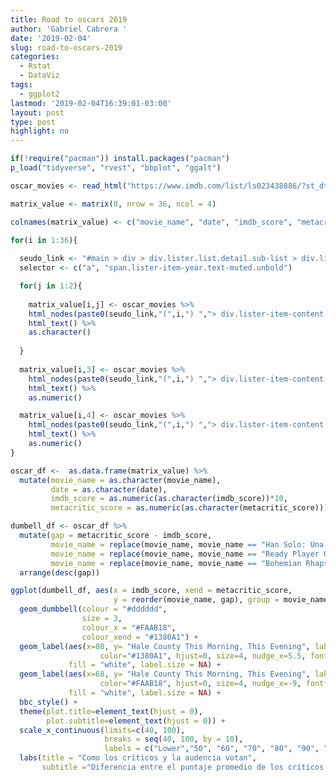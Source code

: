 ```yaml
---
title: Road to oscars 2019
author: 'Gabriel Cabrera '
date: '2019-02-04'
slug: road-to-oscars-2019
categories:
  - Rstat
  - DataViz
tags:
  - ggplot2
lastmod: '2019-02-04T16:39:01-03:00'
layout: post
type: post
highlight: no
---
```


```r
if(!require("pacman")) install.packages("pacman")
p_load("tidyverse", "rvest", "bbplot", "ggalt")
```

```r
oscar_movies <- read_html("https://www.imdb.com/list/ls023438886/?st_dt=&mode=detail&page=1&ref_=ttls_vm_dtl&sort=list_order,asc")
```

```r
matrix_value <- matrix(0, nrow = 36, ncol = 4)

colnames(matrix_value) <- c("movie_name", "date", "imdb_score", "metacritic_score")

```

```r
for(i in 1:36){
  
  seudo_link <- "#main > div > div.lister.list.detail.sub-list > div.lister-list > div:nth-child"
  selector <- c("a", "span.lister-item-year.text-muted.unbold")

  for(j in 1:2){
    
    matrix_value[i,j] <- oscar_movies %>% 
    html_nodes(paste0(seudo_link,"(",i,") ","> div.lister-item-content > h3 > ",selector[j])) %>% 
    html_text() %>% 
    as.character()
     
  }
  
  matrix_value[i,3] <- oscar_movies %>% 
    html_nodes(paste0(seudo_link,"(",i,") ","> div.lister-item-content > div.ipl-rating-widget > div.ipl-rating-star.small > span.ipl-rating-star__rating")) %>% 
    html_text() %>% 
    as.numeric()

  matrix_value[i,4] <- oscar_movies %>% 
    html_nodes(paste0(seudo_link,"(",i,") ","> div.lister-item-content > div.inline-block.ratings-metascore > span")) %>% 
    html_text() %>% 
    as.numeric()  
}
```

```r
oscar_df <-  as.data.frame(matrix_value) %>% 
  mutate(movie_name = as.character(movie_name),
         date = as.character(date),
         imdb_score = as.numeric(as.character(imdb_score))*10,
         metacritic_score = as.numeric(as.character(metacritic_score)))

```

```r
dumbell_df <- oscar_df %>% 
  mutate(gap = metacritic_score - imdb_score,
         movie_name = replace(movie_name, movie_name == "Han Solo: Una Historia de Star Wars", "Han Solo"),
         movie_name = replace(movie_name, movie_name == "Ready Player One: Comienza el Juego", "Ready Player One"),
         movie_name = replace(movie_name, movie_name == "Bohemian Rhapsody, La historia de Freddie Mercury", "Bohemian Rhapsody")) %>% 
  arrange(desc(gap))
```

```r
ggplot(dumbell_df, aes(x = imdb_score, xend = metacritic_score,
                       y = reorder(movie_name, gap), group = movie_name)) +
  geom_dumbbell(colour = "#dddddd",
                size = 3,
                colour_x = "#FAAB18",
                colour_xend = "#1380A1") +
  geom_label(aes(x=80, y= "Hale County This Morning, This Evening", label="Critic rating"),
                    color="#1380A1", hjust=0, size=4, nudge_x=5.5, fontface = "bold", 
             fill = "white", label.size = NA) + 
  geom_label(aes(x=68, y= "Hale County This Morning, This Evening", label="Audience rating"),
                    color="#FAAB18", hjust=0, size=4, nudge_x=-9, fontface = "bold", 
             fill = "white", label.size = NA) +
  bbc_style() + 
  theme(plot.title=element_text(hjust = 0),
        plot.subtitle=element_text(hjust = 0)) + 
  scale_x_continuous(limits=c(40, 100),
                     breaks = seq(40, 100, by = 10),
                     labels = c("Lower","50", "60", "70", "80", "90", "Higher")) + 
  labs(title = "Como los críticos y la audencia votan",
       subtitle ="Diferencia entre el puntaje promedio de los críticos y la audencia. \nPelículas nominadas a los Oscars 2019")
```





